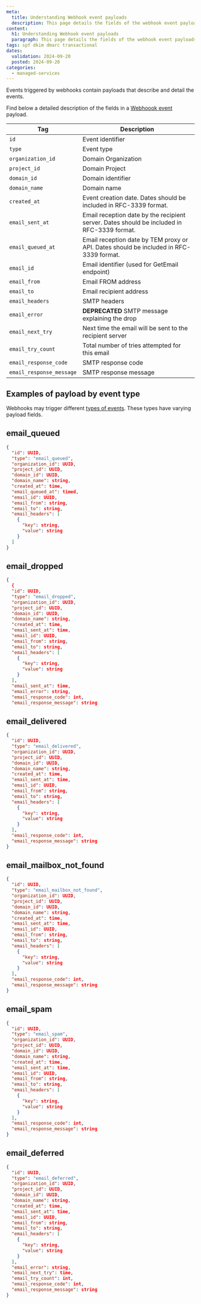 ```yaml
---
meta:
  title: Understanding Webhook event payloads
  description: This page details the fields of the webhook event payloads for Khulnasoft Transactional Email
content:
  h1: Understanding Webhook event payloads
  paragraph: This page details the fields of the webhook event payloads for Khulnasoft Transactional Email
tags: spf dkim dmarc transactional
dates:
  validation: 2024-09-20
  posted: 2024-09-20
categories:
  - managed-services
---
```


Events triggered by webhooks contain payloads that describe and detail the events.

Find below a detailed description of the fields in a [Webhoook event](/managed-services/transactional-email/how-to/create-webhooks/) payload.


| Tag     | Description    |
|---------|-------------------------------------|
| `id`     | Event identifier                                                                          |
| `type`     | Event type                                      |
| `organization_id`    | Domain Organization                            |
| `project_id` | Domain Project                                                       |
| `domain_id`  | Domain identifier                                                       |
| `domain_name`   | Domain name  |
| `created_at`    | Event creation date. Dates should be included in RFC-3339 format.                           |
| `email_sent_at`    | 	Email reception date by the recipient server. Dates should be included in RFC-3339 format.                     |
| `email_queued_at` | Email reception date by TEM proxy or API. Dates should be included in RFC-3339 format.                                                          |
| `email_id`  | Email identifier (used for GetEmail endpoint)                                                      |
| `email_from`   | Email FROM address |
| `email_to`  | Email recipient address                                                          |
| `email_headers`   | SMTP headers  |
| `email_error`   | **DEPRECATED** SMTP message explaining the drop  |
| `email_next_try`   | Next time the email will be sent to the recipient server  |
| `email_try_count`   | Total number of tries attempted for this email  |
| `email_response_code`   | SMTP response code |
| `email_response_message`   | SMTP response message |


## Examples of payload by event type

Webhooks may trigger different [types of events](/managed-services/transactional-email/concepts/#webhook-event-type). These types have varying payload fields.

## email_queued
```json
{
  "id": UUID,
  "type": "email_queued",
  "organization_id": UUID,
  "project_id": UUID,
  "domain_id": UUID,
  "domain_name": string,
  "created_at": time,
  "email_queued_at": timed,
  "email_id": UUID,
  "email_from": string,
  "email_to": string,
  "email_headers": [
    {
      "key": string,
      "value": string
    }
  ]
}
```
## email_dropped
```json
{
  {
  "id": UUID,
  "type": "email_dropped",
  "organization_id": UUID,
  "project_id": UUID,
  "domain_id": UUID,
  "domain_name": string,
  "created_at": time,
  "email_sent_at": time,
  "email_id": UUID,
  "email_from": string,
  "email_to": string,
  "email_headers": [
    {
      "key": string,
      "value": string
    }
  ],
  "email_sent_at": time,
  "email_error": string,
  "email_response_code": int,
  "email_response_message": string
```
## email_delivered
```json
{
  "id": UUID,
  "type": "email_delivered",
  "organization_id": UUID,
  "project_id": UUID,
  "domain_id": UUID,
  "domain_name": string,
  "created_at": time,
  "email_sent_at": time,
  "email_id": UUID,
  "email_from": string,
  "email_to": string,
  "email_headers": [
    {
      "key": string,
      "value": string
    }
  ],
  "email_response_code": int,
  "email_response_message": string
}
```
## email_mailbox_not_found
```json
{
  "id": UUID,
  "type": "email_mailbox_not_found",
  "organization_id": UUID,
  "project_id": UUID,
  "domain_id": UUID,
  "domain_name": string,
  "created_at": time,
  "email_sent_at": time,
  "email_id": UUID,
  "email_from": string,
  "email_to": string,
  "email_headers": [
    {
      "key": string,
      "value": string
    }
  ],
  "email_response_code": int,
  "email_response_message": string
}
```
## email_spam
```json
{
  "id": UUID,
  "type": "email_spam",
  "organization_id": UUID,
  "project_id": UUID,
  "domain_id": UUID,
  "domain_name": string,
  "created_at": time,
  "email_sent_at": time,
  "email_id": UUID,
  "email_from": string,
  "email_to": string,
  "email_headers": [
    {
      "key": string,
      "value": string
    }
  ],
  "email_response_code": int,
  "email_response_message": string
}
```
## email_deferred
```json
{
  "id": UUID,
  "type": "email_deferred",
  "organization_id": UUID,
  "project_id": UUID,
  "domain_id": UUID,
  "domain_name": string,
  "created_at": time,
  "email_sent_at": time,
  "email_id": UUID,
  "email_from": string,
  "email_to": string,
  "email_headers": [
    {
      "key": string,
      "value": string
    }
  ],
  "email_error": string,
  "email_next_try": time,
  "email_try_count": int,
  "email_response_code": int,
  "email_response_message": string
}
```


